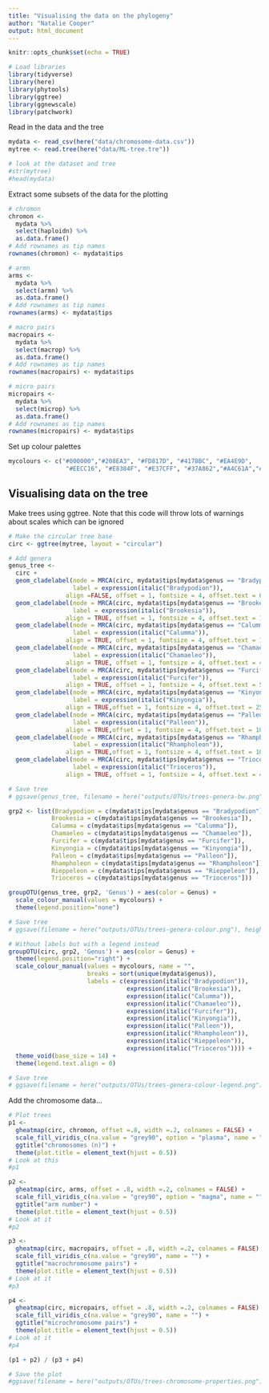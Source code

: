 ```yaml
---
title: "Visualising the data on the phylogeny"
author: "Natalie Cooper"
output: html_document
---
```


```r
knitr::opts_chunk$set(echo = TRUE)
```

```r
# Load libraries
library(tidyverse)
library(here)
library(phytools)
library(ggtree)
library(ggnewscale)
library(patchwork)
```

Read in the data and the tree
```r
mydata <- read_csv(here("data/chromosome-data.csv"))
mytree <- read.tree(here("data/ML-tree.tre"))

# look at the dataset and tree
#str(mytree)
#head(mydata)
```

Extract some subsets of the data for the plotting
```r
# chromon
chromon <-
  mydata %>%
  select(haploidn) %>%
  as.data.frame()
# Add rownames as tip names  
rownames(chromon) <- mydata$tips

# armn
arms <-
  mydata %>%
  select(armn) %>%
  as.data.frame()
# Add rownames as tip names  
rownames(arms) <- mydata$tips

# macro pairs
macropairs <-
  mydata %>%
  select(macrop) %>%
  as.data.frame()
# Add rownames as tip names  
rownames(macropairs) <- mydata$tips

# micro pairs
micropairs <-
  mydata %>%
  select(microp) %>%
  as.data.frame()
# Add rownames as tip names  
rownames(micropairs) <- mydata$tips
```

Set up colour palettes

```r
mycolours <- c("#000000","#208EA3", "#FD817D", "#4178BC", "#EA4E9D",
                "#EECC16", "#E8384F", "#E37CFF", "#37A862","#A4C61A","#7A71F6")
```

## Visualising data on the tree

Make trees using ggtree. Note that this code will throw lots of warnings about scales which can be ignored
```r
# Make the circular tree base
circ <- ggtree(mytree, layout = "circular")

# Add genera
genus_tree <-
  circ +
  geom_cladelabel(node = MRCA(circ, mydata$tips[mydata$genus == "Bradypodion"]), 
                  label = expression(italic("Bradypodion")), 
                align =FALSE, offset = 1, fontsize = 4, offset.text = 60) +
  geom_cladelabel(node = MRCA(circ, mydata$tips[mydata$genus == "Brookesia"]),
                  label = expression(italic("Brookesia")), 
                align = TRUE, offset = 1, fontsize = 4, offset.text = 10) +
  geom_cladelabel(node = MRCA(circ, mydata$tips[mydata$genus == "Calumma"]),
                  label = expression(italic("Calumma")), 
                align = TRUE, offset = 1, fontsize = 4, offset.text = 10) +
  geom_cladelabel(node = MRCA(circ, mydata$tips[mydata$genus == "Chamaeleo"]),
                  label = expression(italic("Chamaeleo")), 
                align = TRUE, offset = 1, fontsize = 4, offset.text = 40) +
  geom_cladelabel(node = MRCA(circ, mydata$tips[mydata$genus == "Furcifer"]), 
                  label = expression(italic("Furcifer")), 
                align = TRUE, offset = 1, fontsize = 4, offset.text = 55) +
  geom_cladelabel(node = MRCA(circ, mydata$tips[mydata$genus == "Kinyongia"]),
                  label = expression(italic("Kinyongia")), 
                align = TRUE,offset = 1, fontsize = 4, offset.text = 25) +
  geom_cladelabel(node = MRCA(circ, mydata$tips[mydata$genus == "Palleon"]), 
                  label = expression(italic("Palleon")), 
                align = TRUE,offset = 1, fontsize = 4, offset.text = 10) +
  geom_cladelabel(node = MRCA(circ, mydata$tips[mydata$genus == "Rhampholeon"]),
                  label = expression(italic("Rhampholeon")), 
                align = TRUE,offset = 1, fontsize = 4, offset.text = 10) +
  geom_cladelabel(node = MRCA(circ, mydata$tips[mydata$genus == "Trioceros"]),
                  label = expression(italic("Trioceros")), 
                align = TRUE, offset = 1, fontsize = 4, offset.text = 45)

# Save tree
# ggsave(genus_tree, filename = here("outputs/OTUs/trees-genera-bw.png"), height = 5)

grp2 <- list(Bradypodion = c(mydata$tips[mydata$genus == "Bradypodion"]), 
            Brookesia = c(mydata$tips[mydata$genus == "Brookesia"]), 
            Calumma = c(mydata$tips[mydata$genus == "Calumma"]), 
            Chamaeleo = c(mydata$tips[mydata$genus == "Chamaeleo"]), 
            Furcifer = c(mydata$tips[mydata$genus == "Furcifer"]), 
            Kinyongia = c(mydata$tips[mydata$genus == "Kinyongia"]), 
            Palleon = c(mydata$tips[mydata$genus == "Palleon"]), 
            Rhampholeon = c(mydata$tips[mydata$genus == "Rhampholeon"]),
            Rieppeleon = c(mydata$tips[mydata$genus == "Rieppeleon"]),
            Trioceros = c(mydata$tips[mydata$genus == "Trioceros"])) 

groupOTU(genus_tree, grp2, 'Genus') + aes(color = Genus) +
  scale_colour_manual(values = mycolours) +
  theme(legend.position="none")

# Save tree
# ggsave(filename = here("outputs/OTUs/trees-genera-colour.png"), height = 5)

# Without labels but with a legend instead
groupOTU(circ, grp2, 'Genus') + aes(color = Genus) +
  theme(legend.position="right") +
  scale_colour_manual(values = mycolours, name = "", 
                      breaks = sort(unique(mydata$genus)),
                      labels = c(expression(italic("Bradypodion")),
                                 expression(italic("Brookesia")),
                                 expression(italic("Calumma")),
                                 expression(italic("Chamaeleo")),
                                 expression(italic("Furcifer")),
                                 expression(italic("Kinyongia")),
                                 expression(italic("Palleon")),
                                 expression(italic("Rhampholeon")),
                                 expression(italic("Rieppeleon")),
                                 expression(italic("Trioceros")))) +
  theme_void(base_size = 14) +
  theme(legend.text.align = 0)

# Save tree
# ggsave(filename = here("outputs/OTUs/trees-genera-colour-legend.png"), height = 5)

```

Add the chromosome data...
```r
# Plot trees
p1 <- 
  gheatmap(circ, chromon, offset =.8, width =.2, colnames = FALSE) +
  scale_fill_viridis_c(na.value = "grey90", option = "plasma", name = "") +
  ggtitle("chromosomes (n)") +
  theme(plot.title = element_text(hjust = 0.5))
# Look at this
#p1

p2 <- 
  gheatmap(circ, arms, offset = .8, width =.2, colnames = FALSE) +
  scale_fill_viridis_c(na.value = "grey90", option = "magma", name = "") +
  ggtitle("arm number") +
  theme(plot.title = element_text(hjust = 0.5))
# Look at it
#p2

p3 <- 
  gheatmap(circ, macropairs, offset = .8, width =.2, colnames = FALSE) +
  scale_fill_viridis_c(na.value = "grey90", name = "") +
  ggtitle("macrochromosome pairs") +
  theme(plot.title = element_text(hjust = 0.5))
# Look at it
#p3

p4 <- 
  gheatmap(circ, micropairs, offset = .8, width =.2, colnames = FALSE) +
  scale_fill_viridis_c(na.value = "grey90", name = "") +
  ggtitle("microchromosome pairs") +
  theme(plot.title = element_text(hjust = 0.5))
# Look at it
#p4

(p1 + p2) / (p3 + p4)

# Save the plot
#ggsave(filename = here("outputs/OTUs/trees-chromosome-properties.png"))

```